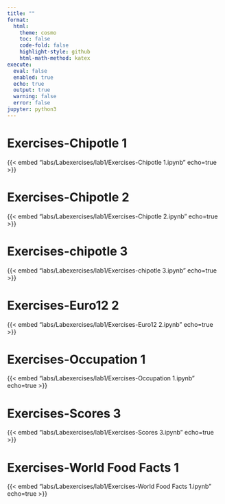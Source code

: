 ```yaml
---
title: ""
format:
  html:
    theme: cosmo
    toc: false
    code-fold: false
    highlight-style: github
    html-math-method: katex
execute:
  eval: false
  enabled: true
  echo: true      
  output: true    
  warning: false  
  error: false    
jupyter: python3
---
```



# Exercises-Chipotle 1
{{< embed "labs/Labexercises/lab1/Exercises-Chipotle 1.ipynb" echo=true >}}

# Exercises-Chipotle 2
{{< embed "labs/Labexercises/lab1/Exercises-Chipotle 2.ipynb" echo=true >}}

# Exercises-chipotle 3
{{< embed "labs/Labexercises/lab1/Exercises-chipotle 3.ipynb" echo=true >}}

# Exercises-Euro12 2
{{< embed "labs/Labexercises/lab1/Exercises-Euro12 2.ipynb" echo=true >}}

# Exercises-Occupation 1
{{< embed "labs/Labexercises/lab1/Exercises-Occupation 1.ipynb" echo=true >}}

# Exercises-Scores 3
{{< embed "labs/Labexercises/lab1/Exercises-Scores 3.ipynb" echo=true >}}

# Exercises-World Food Facts 1
{{< embed "labs/Labexercises/lab1/Exercises-World Food Facts 1.ipynb" echo=true >}}
